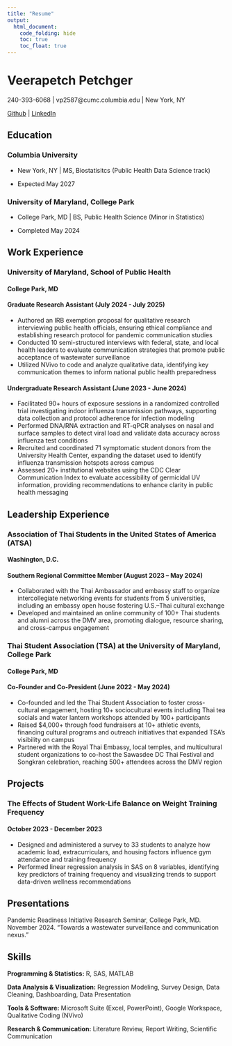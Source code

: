 ```yaml
---
title: "Resume"
output: 
  html_document:
    code_folding: hide
    toc: true
    toc_float: true
---
```

# Veerapetch Petchger
240-393-6068 | vp2587@cumc.columbia.edu | New York, NY

[Github](https://github.com/vp2587) | [LinkedIn](https://www.linkedin.com/in/vpetchger/)


## Education
### Columbia University
* New York, NY | MS, Biostatisitcs (Public Health Data Science track)

* Expected May 2027

### University of Maryland, College Park
* College Park, MD | BS, Public Health Science (Minor in Statistics)
  
* Completed May 2024

## Work Experience
### University of Maryland, School of Public Health
#### College Park, MD
#### Graduate Research Assistant (July 2024 - July 2025)
* Authored an IRB exemption proposal for qualitative research interviewing public health officials, ensuring ethical compliance and establishing research protocol for pandemic communication studies
* Conducted 10 semi-structured interviews with federal, state, and local health leaders to evaluate communication strategies that promote public acceptance of wastewater surveillance
* Utilized NVivo to code and analyze qualitative data, identifying key communication themes to inform national public health preparedness

#### Undergraduate Research Assistant (June 2023 - June 2024)
* Facilitated 90+ hours of exposure sessions in a randomized controlled trial investigating indoor influenza transmission pathways, supporting data collection and protocol adherence for infection modeling
* Performed DNA/RNA extraction and RT-qPCR analyses on nasal and surface samples to detect viral load and validate data accuracy across influenza test conditions
* Recruited and coordinated 71 symptomatic student donors from the University Health Center, expanding the dataset used to identify influenza transmission hotspots across campus
* Assessed 20+ institutional websites using the CDC Clear Communication Index to evaluate accessibility of germicidal UV information, providing recommendations to enhance clarity in public health messaging

## Leadership Experience
### Association of Thai Students in the United States of America (ATSA)
#### Washington, D.C.
#### Southern Regional Committee Member (August 2023 – May 2024)
* Collaborated with the Thai Ambassador and embassy staff to organize intercollegiate networking events for students from 5 universities, including an embassy open house fostering U.S.–Thai cultural exchange
* Developed and maintained an online community of 100+ Thai students and alumni across the DMV area, promoting dialogue, resource sharing, and cross-campus engagement

### Thai Student Association (TSA) at the University of Maryland, College Park
#### College Park, MD
#### Co-Founder and Co-President (June 2022 - May 2024)
* Co-founded and led the Thai Student Association to foster cross-cultural engagement, hosting 10+ sociocultural events including Thai tea socials and water lantern workshops attended by 100+ participants
* Raised $4,000+ through food fundraisers at 10+ athletic events, financing cultural programs and outreach initiatives that expanded TSA’s visibility on campus
* Partnered with the Royal Thai Embassy, local temples, and multicultural student organizations to co-host the Sawasdee DC Thai Festival and Songkran celebration, reaching 500+ attendees across the DMV region

## Projects 
### The Effects of Student Work-Life Balance on Weight Training Frequency
#### October 2023 - December 2023
* Designed and administered a survey to 33 students to analyze how academic load, extracurriculars, and housing factors influence gym attendance and training frequency
* Performed linear regression analysis in SAS on 8 variables, identifying key predictors of training frequency and visualizing trends to support data-driven wellness recommendations

## Presentations
Pandemic Readiness Initiative Research Seminar, College Park, MD. November 2024. “Towards a wastewater surveillance and communication nexus.”

## Skills
**Programming & Statistics:** R, SAS, MATLAB

**Data Analysis & Visualization:** Regression Modeling, Survey Design, Data Cleaning, Dashboarding, Data Presentation

**Tools & Software:** Microsoft Suite (Excel, PowerPoint), Google Workspace, Qualitative Coding (NVivo)

**Research & Communication:** Literature Review, Report Writing, Scientific Communication
